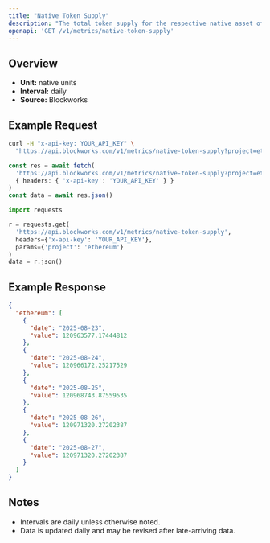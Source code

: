 ```yaml
---
title: "Native Token Supply"
description: "The total token supply for the respective native asset of that chain. Inclusive of all locked tokens."
openapi: 'GET /v1/metrics/native-token-supply'
---
```


## Overview

- **Unit:** native units
- **Interval:** daily
- **Source:** Blockworks

## Example Request

<CodeGroup>

```bash cURL
curl -H "x-api-key: YOUR_API_KEY" \
  "https://api.blockworks.com/v1/metrics/native-token-supply?project=ethereum"
```

```typescript TypeScript
const res = await fetch(
  'https://api.blockworks.com/v1/metrics/native-token-supply?project=ethereum',
  { headers: { 'x-api-key': 'YOUR_API_KEY' } }
)
const data = await res.json()
```

```python Python
import requests

r = requests.get(
  'https://api.blockworks.com/v1/metrics/native-token-supply',
  headers={'x-api-key': 'YOUR_API_KEY'},
  params={'project': 'ethereum'}
)
data = r.json()
```

</CodeGroup>

## Example Response

```json
{
  "ethereum": [
    {
      "date": "2025-08-23",
      "value": 120963577.17444812
    },
    {
      "date": "2025-08-24",
      "value": 120966172.25217529
    },
    {
      "date": "2025-08-25",
      "value": 120968743.87559535
    },
    {
      "date": "2025-08-26",
      "value": 120971320.27202387
    },
    {
      "date": "2025-08-27",
      "value": 120971320.27202387
    }
  ]
}
```

## Notes
- Intervals are daily unless otherwise noted.
- Data is updated daily and may be revised after late-arriving data.
